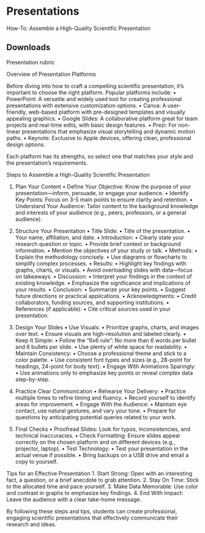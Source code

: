 # Presentations

How-To: Assemble a High-Quality Scientific Presentation

## Downloads
Presentation rubric

Overview of Presentation Platforms

Before diving into how to craft a compelling scientific presentation, it’s important to choose the right platform. Popular platforms include:
	•	PowerPoint: A versatile and widely used tool for creating professional presentations with extensive customization options.
	•	Canva: A user-friendly, web-based platform with pre-designed templates and visually appealing graphics.
	•	Google Slides: A collaborative platform great for team projects and real-time edits, with basic design features.
	•	Prezi: For non-linear presentations that emphasize visual storytelling and dynamic motion paths.
	•	Keynote: Exclusive to Apple devices, offering clean, professional design options.

Each platform has its strengths, so select one that matches your style and the presentation’s requirements.

Steps to Assemble a High-Quality Scientific Presentation

1. Plan Your Content
	•	Define Your Objective: Know the purpose of your presentation—inform, persuade, or engage your audience.
	•	Identify Key Points: Focus on 3-5 main points to ensure clarity and retention.
	•	Understand Your Audience: Tailor content to the background knowledge and interests of your audience (e.g., peers, professors, or a general audience).

2. Structure Your Presentation
	•	Title Slide:
	•	Title of the presentation.
	•	Your name, affiliation, and date.
	•	Introduction:
	•	Clearly state your research question or topic.
	•	Provide brief context or background information.
	•	Mention the objectives of your study or talk.
	•	Methods:
	•	Explain the methodology concisely.
	•	Use diagrams or flowcharts to simplify complex processes.
	•	Results:
	•	Highlight key findings with graphs, charts, or visuals.
	•	Avoid overloading slides with data—focus on takeaways.
	•	Discussion:
	•	Interpret your findings in the context of existing knowledge.
	•	Emphasize the significance and implications of your results.
	•	Conclusion:
	•	Summarize your key points.
	•	Suggest future directions or practical applications.
	•	Acknowledgments:
	•	Credit collaborators, funding sources, and supporting institutions.
	•	References (if applicable):
	•	Cite critical sources used in your presentation.

3. Design Your Slides
	•	Use Visuals:
	•	Prioritize graphs, charts, and images over text.
	•	Ensure visuals are high-resolution and labeled clearly.
	•	Keep It Simple:
	•	Follow the “6x6 rule”: No more than 6 words per bullet and 6 bullets per slide.
	•	Use plenty of white space for readability.
	•	Maintain Consistency:
	•	Choose a professional theme and stick to a color palette.
	•	Use consistent font types and sizes (e.g., 28-point for headings, 24-point for body text).
	•	Engage With Animations Sparingly:
	•	Use animations only to emphasize key points or reveal complex data step-by-step.

4. Practice Clear Communication
	•	Rehearse Your Delivery:
	•	Practice multiple times to refine timing and fluency.
	•	Record yourself to identify areas for improvement.
	•	Engage With the Audience:
	•	Maintain eye contact, use natural gestures, and vary your tone.
	•	Prepare for questions by anticipating potential queries related to your work.

5. Final Checks
	•	Proofread Slides: Look for typos, inconsistencies, and technical inaccuracies.
	•	Check Formatting: Ensure slides appear correctly on the chosen platform and on different devices (e.g., projector, laptop).
	•	Test Technology:
	•	Test your presentation in the actual venue if possible.
	•	Bring backups on a USB drive and email a copy to yourself.

Tips for an Effective Presentation
	1.	Start Strong: Open with an interesting fact, a question, or a brief anecdote to grab attention.
	2.	Stay On Time: Stick to the allocated time and pace yourself.
	3.	Make Data Memorable: Use color and contrast in graphs to emphasize key findings.
	4.	End With Impact: Leave the audience with a clear take-home message.

By following these steps and tips, students can create professional, engaging scientific presentations that effectively communicate their research and ideas.



